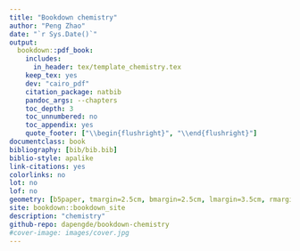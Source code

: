 ```yaml
--- 
title: "Bookdown chemistry"
author: "Peng Zhao"
date: "`r Sys.Date()`"
output:
  bookdown::pdf_book:
    includes:
      in_header: tex/template_chemistry.tex
    keep_tex: yes
    dev: "cairo_pdf"
    citation_package: natbib
    pandoc_args: --chapters
    toc_depth: 3
    toc_unnumbered: no
    toc_appendix: yes
    quote_footer: ["\\begin{flushright}", "\\end{flushright}"]
documentclass: book
bibliography: [bib/bib.bib]
biblio-style: apalike
link-citations: yes
colorlinks: no
lot: no
lof: no
geometry: [b5paper, tmargin=2.5cm, bmargin=2.5cm, lmargin=3.5cm, rmargin=2.5cm]
site: bookdown::bookdown_site
description: "chemistry"
github-repo: dapengde/bookdown-chemistry
#cover-image: images/cover.jpg
---
```


